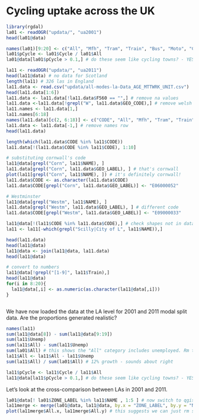 Cycling uptake across the UK
========================================================

```r
library(rgdal)
la01 <- readOGR("updata/", "ua2001")
head(la01@data)

names(la01)[9:20] <- c("All", "Mfh", "Tram", "Train", "Bus", "Moto", "Car.d", "Car.p", "Taxi", "Cycle", "Walk", "Other")
la01$pCycle <- la01$Cycle / la01$All 
la01@data[la01$pCycle > 0.1,] # do these seem like cycling towns? - YES!

la11 <- readOGR("updata/", "ua2011")
head(la11@data) # no data for Scotland
length(la11) # 326 las in England
la11.data <- read.csv("updata/all-modes-la-Data_AGE_MTTWRK_UNIT.csv")
head(la11.data[1:6])
la11.data <- la11.data[!la11.data$F560 == "",] # remove na values
la11.data <-la11.data[!grepl("W", la11.data$GEO_CODE),] # remove welsh areas
la11.names <- la11.data[1,]
la11.names[6:18]
names(la11.data)[c(2, 6:18)] <- c("CODE", "All", "Mfh", "Tram", "Train", "Bus", "Taxi", "Moto", "Car.d", "Car.p", "Cycle", "Walk", "Other", "Unemp")
la11.data <- la11.data[-1,] # remove names row
head(la11.data)

length(which(la11.data$CODE %in% la11$CODE))
la11.data[!(la11.data$CODE %in% la11$CODE), 1:10]

# substituting cornwall's code
la11@data[grepl("Corn", la11$NAME), ]
la11.data[grepl("Corn", la11.data$GEO_LABEL), ] # that's cornwall
plot(la11[grepl("Corn", la11$NAME), ]) # it's definitely cornwall!
la11.data$CODE <- as.character(la11.data$CODE)
la11.data$CODE[grepl("Corn", la11.data$GEO_LABEL)] <- "E06000052"

# Westminster
la11@data[grepl("Westm", la11$NAME), ]
la11.data[grepl("Westm", la11.data$GEO_LABEL), ] # different code
la11.data$CODE[grepl("Westm", la11.data$GEO_LABEL)] <- "E09000033"

la11@data[!(la11$CODE %in% la11.data$CODE),] # check shapes not in data
la11 <- la11[-which(grepl("Scilly|City of L", la11$NAME)),]

head(la11.data)
head(la11@data)
la11@data <- join(la11@data, la11.data)
head(la11@data)

# convert to numbers
la11@data[!grepl("[1-9]", la11$Train),] 
head(la11@data)
for(i in 8:20){
  la11@data[,i] <- as.numeric(as.character(la11@data[,i]))
}



```

We have now loaded the data at the LA level for 2001 and 2011 modal split data.
Are the proportions generated realistic?

```r
names(la11)
sum(la11@data[8]) - sum(la11@data[9:19])
sum(la11$Unemp)
sum(la11$All) - sum(la11$Unemp)
sum(la01$All) # this shows the "All" category includes unemployed. Rm them!
la11$All <- la11$All - la11$Unemp
sum(la11$All) / sum(la01$All) # 12% growth - sounds about right

la11$pCycle <- la11$Cycle / la11$All 
la11@data[la11$pCycle > 0.1,] # do these seem like cycling towns? - YES!
```

Let's look at the cross-comparison between LAs in 2001 and 2011.

```r
la01@data[! la01$ZONE_LABEL %in% la11$NAME , 1:5 ] # now switch to qgis to merge these
la11merge <- merge(la01@data, la11@data, by.x = "ZONE_LABEL", by.y = "NAME", all.x=F)
plot(la11merge$All.x, la11merge$All.y) # this suggests we can just rm some of the zones woop
```



